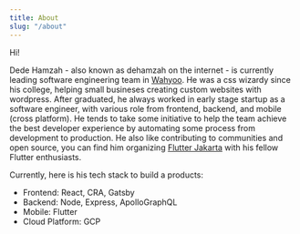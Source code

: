 ```yaml
---
title: About
slug: "/about"
---
```


Hi!

Dede Hamzah - also known as dehamzah on the internet - is currently leading software engineering team in <a href="https://wahyoo.com" target="_blank">Wahyoo</a>. He was a css wizardy since his college, helping small busineses creating custom websites with wordpress. After graduated, he always worked in early stage startup as a software engineer, with various role from frontend, backend, and mobile (cross platform). He tends to take some initiative to help the team achieve the best developer experience by automating some process from development to production. He also like contributing to communities and open source, you can find him organizing <a href="https://www.meetup.com/Flutter-Jakarta/" target="_blank">Flutter Jakarta</a> with his fellow Flutter enthusiasts.

Currently, here is his tech stack to build a products:
- Frontend: React, CRA, Gatsby
- Backend: Node, Express, ApolloGraphQL
- Mobile: Flutter
- Cloud Platform: GCP